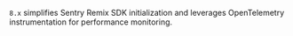 `8.x` simplifies Sentry Remix SDK initialization and leverages OpenTelemetry instrumentation for performance monitoring.
